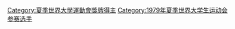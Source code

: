 [[Category:夏季世界大學運動會獎牌得主|Category:夏季世界大學運動會獎牌得主]]
[[Category:1979年夏季世界大学生运动会参赛选手|Category:1979年夏季世界大学生运动会参赛选手]]